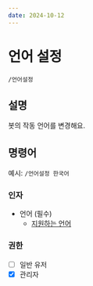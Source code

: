 ```yaml
---
date: 2024-10-12
---
```


# 언어 설정
```/언어설정```

## 설명
봇의 작동 언어를 변경해요.

## 명령어
예시: ```/언어설정 한국어```

### 인자
* 언어 (필수)
  * [지원하는 언어](/languages)

### 권한
* [ ] 일반 유저
* [x] 관리자